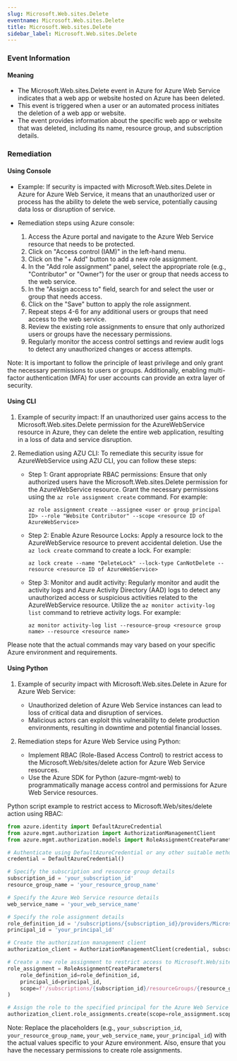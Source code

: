 ```yaml
--- 
slug: Microsoft.Web.sites.Delete
eventname: Microsoft.Web.sites.Delete
title: Microsoft.Web.sites.Delete
sidebar_label: Microsoft.Web.sites.Delete
---
```

                       
### Event Information

#### Meaning

- The Microsoft.Web.sites.Delete event in Azure for Azure Web Service indicates that a web app or website hosted on Azure has been deleted.
- This event is triggered when a user or an automated process initiates the deletion of a web app or website.
- The event provides information about the specific web app or website that was deleted, including its name, resource group, and subscription details.

### Remediation

#### Using Console

- Example: If security is impacted with Microsoft.Web.sites.Delete in Azure for Azure Web Service, it means that an unauthorized user or process has the ability to delete the web service, potentially causing data loss or disruption of service.

- Remediation steps using Azure console:
  1. Access the Azure portal and navigate to the Azure Web Service resource that needs to be protected.
  2. Click on "Access control (IAM)" in the left-hand menu.
  3. Click on the "+ Add" button to add a new role assignment.
  4. In the "Add role assignment" panel, select the appropriate role (e.g., "Contributor" or "Owner") for the user or group that needs access to the web service.
  5. In the "Assign access to" field, search for and select the user or group that needs access.
  6. Click on the "Save" button to apply the role assignment.
  7. Repeat steps 4-6 for any additional users or groups that need access to the web service.
  8. Review the existing role assignments to ensure that only authorized users or groups have the necessary permissions.
  9. Regularly monitor the access control settings and review audit logs to detect any unauthorized changes or access attempts.

Note: It is important to follow the principle of least privilege and only grant the necessary permissions to users or groups. Additionally, enabling multi-factor authentication (MFA) for user accounts can provide an extra layer of security.

#### Using CLI

1. Example of security impact: If an unauthorized user gains access to the Microsoft.Web.sites.Delete permission for the AzureWebService resource in Azure, they can delete the entire web application, resulting in a loss of data and service disruption.

2. Remediation using AZU CLI: To remediate this security issue for AzureWebService using AZU CLI, you can follow these steps:

   - Step 1: Grant appropriate RBAC permissions: Ensure that only authorized users have the Microsoft.Web.sites.Delete permission for the AzureWebService resource. Grant the necessary permissions using the `az role assignment create` command. For example:
     ```
     az role assignment create --assignee <user or group principal ID> --role "Website Contributor" --scope <resource ID of AzureWebService>
     ```

   - Step 2: Enable Azure Resource Locks: Apply a resource lock to the AzureWebService resource to prevent accidental deletion. Use the `az lock create` command to create a lock. For example:
     ```
     az lock create --name "DeleteLock" --lock-type CanNotDelete --resource <resource ID of AzureWebService>
     ```

   - Step 3: Monitor and audit activity: Regularly monitor and audit the activity logs and Azure Activity Directory (AAD) logs to detect any unauthorized access or suspicious activities related to the AzureWebService resource. Utilize the `az monitor activity-log list` command to retrieve activity logs. For example:
     ```
     az monitor activity-log list --resource-group <resource group name> --resource <resource name>
     ```

Please note that the actual commands may vary based on your specific Azure environment and requirements.

#### Using Python

1. Example of security impact with Microsoft.Web.sites.Delete in Azure for Azure Web Service:
   - Unauthorized deletion of Azure Web Service instances can lead to loss of critical data and disruption of services.
   - Malicious actors can exploit this vulnerability to delete production environments, resulting in downtime and potential financial losses.

2. Remediation steps for Azure Web Service using Python:
   - Implement RBAC (Role-Based Access Control) to restrict access to the Microsoft.Web/sites/delete action for Azure Web Service resources.
   - Use the Azure SDK for Python (azure-mgmt-web) to programmatically manage access control and permissions for Azure Web Service resources.

Python script example to restrict access to Microsoft.Web/sites/delete action using RBAC:

```python
from azure.identity import DefaultAzureCredential
from azure.mgmt.authorization import AuthorizationManagementClient
from azure.mgmt.authorization.models import RoleAssignmentCreateParameters

# Authenticate using DefaultAzureCredential or any other suitable method
credential = DefaultAzureCredential()

# Specify the subscription and resource group details
subscription_id = 'your_subscription_id'
resource_group_name = 'your_resource_group_name'

# Specify the Azure Web Service resource details
web_service_name = 'your_web_service_name'

# Specify the role assignment details
role_definition_id = '/subscriptions/{subscription_id}/providers/Microsoft.Authorization/roleDefinitions/{role_definition_id}'
principal_id = 'your_principal_id'

# Create the authorization management client
authorization_client = AuthorizationManagementClient(credential, subscription_id)

# Create a new role assignment to restrict access to Microsoft.Web/sites/delete action
role_assignment = RoleAssignmentCreateParameters(
    role_definition_id=role_definition_id,
    principal_id=principal_id,
    scope=f'/subscriptions/{subscription_id}/resourceGroups/{resource_group_name}/providers/Microsoft.Web/sites/{web_service_name}'
)

# Assign the role to the specified principal for the Azure Web Service resource
authorization_client.role_assignments.create(scope=role_assignment.scope, role_assignment_name='web-service-delete', parameters=role_assignment)
```

Note: Replace the placeholders (e.g., `your_subscription_id`, `your_resource_group_name`, `your_web_service_name`, `your_principal_id`) with the actual values specific to your Azure environment. Also, ensure that you have the necessary permissions to create role assignments.


 